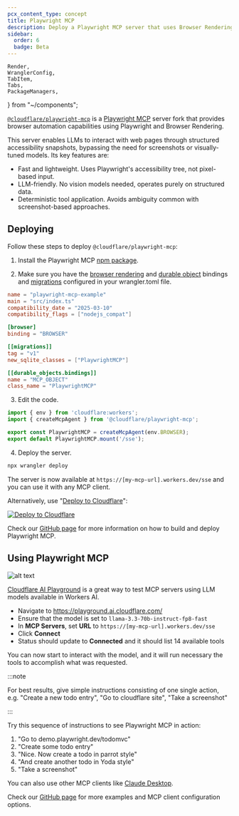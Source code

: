 ```yaml
---
pcx_content_type: concept
title: Playwright MCP
description: Deploy a Playwright MCP server that uses Browser Rendering to provide browser automation capabilities to your agents.
sidebar:
  order: 6
  badge: Beta
---
```


	Render,
	WranglerConfig,
	TabItem,
	Tabs,
	PackageManagers,
} from "~/components";

[`@cloudflare/playwright-mcp`](https://github.com/cloudflare/playwright-mcp) is a [Playwright MCP](https://github.com/microsoft/playwright-mcp) server fork that provides browser automation capabilities using Playwright and Browser Rendering.

This server enables LLMs to interact with web pages through structured accessibility snapshots, bypassing the need for screenshots or visually-tuned models. Its key features are:

* Fast and lightweight. Uses Playwright's accessibility tree, not pixel-based input.
* LLM-friendly. No vision models needed, operates purely on structured data.
* Deterministic tool application. Avoids ambiguity common with screenshot-based approaches.

## Deploying

Follow these steps to deploy `@cloudflare/playwright-mcp`:

1. Install the Playwright MCP [npm package](https://www.npmjs.com/package/@cloudflare/playwright-mcp).

<PackageManagers pkg="@cloudflare/playwright-mcp" dev />

2. Make sure you have the [browser rendering](/browser-rendering/) and [durable object](/durable-objects/) bindings and [migrations](/durable-objects/reference/durable-objects-migrations/) configured in your wrangler.toml file.

<WranglerConfig>

```toml
name = "playwright-mcp-example"
main = "src/index.ts"
compatibility_date = "2025-03-10"
compatibility_flags = ["nodejs_compat"]

[browser]
binding = "BROWSER"

[[migrations]]
tag = "v1"
new_sqlite_classes = ["PlaywrightMCP"]

[[durable_objects.bindings]]
name = "MCP_OBJECT"
class_name = "PlaywrightMCP"
```

</WranglerConfig>

3. Edit the code.

```ts title="src/index.ts"
import { env } from 'cloudflare:workers';
import { createMcpAgent } from '@cloudflare/playwright-mcp';

export const PlaywrightMCP = createMcpAgent(env.BROWSER);
export default PlaywrightMCP.mount('/sse');
```

4. Deploy the server.

```bash
npx wrangler deploy
```

The server is now available at `https://[my-mcp-url].workers.dev/sse` and you can use it with any MCP client.

Alternatively, use "[Deploy to Cloudflare](/workers/platform/deploy-buttons/)":

[![Deploy to Cloudflare](https://deploy.workers.cloudflare.com/button)](https://deploy.workers.cloudflare.com/?url=https://github.com/cloudflare/playwright-mcp/tree/main/cloudflare/example)

Check our [GitHub page](https://github.com/cloudflare/playwright-mcp) for more information on how to build and deploy Playwright MCP.

## Using Playwright MCP

![alt text](~/assets/images/browser-rendering/playground-ai-screenshot.png)

[Cloudflare AI Playground](https://playground.ai.cloudflare.com/) is a great way to test MCP servers using LLM models available in Workers AI.

- Navigate to https://playground.ai.cloudflare.com/
- Ensure that the model is set to `llama-3.3-70b-instruct-fp8-fast`
- In **MCP Servers**, set **URL** to `https://[my-mcp-url].workers.dev/sse`
- Click **Connect**
- Status should update to **Connected** and it should list 14 available tools

You can now start to interact with the model, and it will run necessary the tools to accomplish what was requested.

:::note

For best results, give simple instructions consisting of one single action, e.g. "Create a new todo entry", "Go to cloudflare site", "Take a screenshot"

:::

Try this sequence of instructions to see Playwright MCP in action:

1. "Go to demo.playwright.dev/todomvc"
2. "Create some todo entry"
3. "Nice. Now create a todo in parrot style"
4. "And create another todo in Yoda style"
5. "Take a screenshot"

You can also use other MCP clients like [Claude Desktop](https://github.com/cloudflare/playwright-mcp/blob/main/cloudflare/example/README.md#use-with-claude-desktop).

Check our [GitHub page](https://github.com/cloudflare/playwright-mcp) for more examples and MCP client configuration options.
